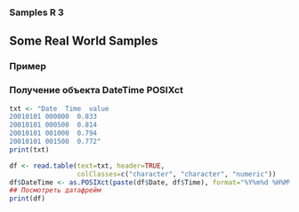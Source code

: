 ### Samples R 3

## Some Real World Samples

### Пример
### Получение объекта DateTime POSIXct
```r
txt <- "Date  Time  value
20010101 000000  0.833
20010101 000500  0.814
20010101 001000  0.794
20010101 001500  0.772"
print(txt)

df <- read.table(text=txt, header=TRUE, 
                 colClasses=c("character", "character", "numeric"))
df$DateTime <- as.POSIXct(paste(df$Date, df$Time), format="%Y%m%d %H%M%S")
## Посмотреть датафрейм
print(df)
```